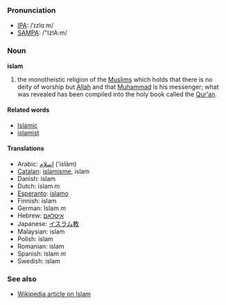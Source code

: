 ===Pronunciation===
*[[w:IPA|IPA]]: /ˈɪzlɑːm/
*[[w:SAMPA|SAMPA]]: /"IzlA:m/

=== Noun ===
'''islam'''

# the monotheistic religion of the [[Muslim]]s which holds that there is no deity of worship but [[Allah]] and that [[Muhammad]] is his messenger; what was revealed has been compiled into the holy book called the [[Qur'an]].

==== Related words ====
*[[Islamic]]
*[[islamist]]

==== Translations ====
*Arabic: [[اسلام]] ('islām)
*[[Catalan]]: [[islamisme]], islam
*Danish: islam
*Dutch: islam ''m''
*[[Esperanto]]: [[islamo]]
*Finnish: islam
*German: Islam ''m''
*Hebrew: [[איסלאם]]
*Japanese: [[イスラム教]]
*Malaysian: islam
*Polish: islam
*Romanian: islam
*Spanish: islam ''m''
*Swedish: islam

===See also===
*[[w:islam|Wikipedia article on Islam]]